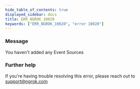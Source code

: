 ```yaml
---
hide_table_of_contents: true
displayed_sidebar: docs
title: ERR_NGROK_10020
keywords: ["ERR_NGROK_10020", "error 10020"]
---
```


### Message

You haven't added any Event Sources

### Further help

If you're having trouble resolving this error, please reach out to [support@ngrok.com](mailto:support@ngrok.com?subject=Help%20with%20ERR_NGROK_10020)
